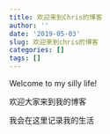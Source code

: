 ```yaml
---
title: 欢迎来到Chris的博客
author: ''
date: '2019-05-03'
slug: 欢迎来到chris的博客
categories: []
tags: []
---
```

Welcome to my silly life!

欢迎大家来到我的博客

我会在这里记录我的生活
